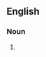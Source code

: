 {{also|manboobs|man-boobs}}

==English==

===Noun===
{{head|en|noun form}}

# {{plural of|man boob|lang=en}}